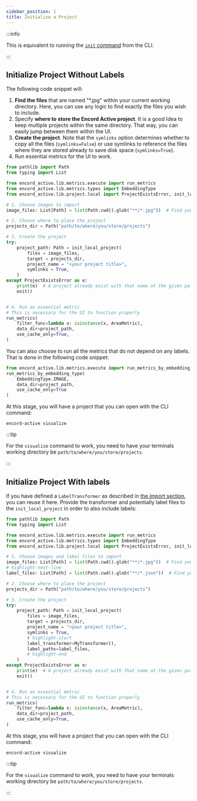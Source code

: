 ```yaml
---
sidebar_position: 1
title: Initialize a Project
---
```


:::info

This is equivalent to running the [`init` command][init-docs] from the CLI.

:::

## Initialize Project Without Labels

The following code snippet will:

1. **Find the files** that are named "\*.jpg" within your current working directory. Here, you can use any logic to find exactly the files you wish to include.
2. Specify **where to store the Encord Active project**. It is a good Idea to keep multiple projects within the same directory. That way, you can easily jump between them within the UI.
3. **Create the project**. Note that the `symlinks` option determines whether to copy all the files (`symlinks=False`) or use symlinks to reference the files where they are stored already to save disk space (`symlinks=True`).
4. Run essential metrics for the UI to work.

```python title="Initialize project without labels"
from pathlib import Path
from typing import List

from encord_active.lib.metrics.execute import run_metrics
from encord_active.lib.metrics.types import EmbeddingType
from encord_active.lib.project.local import ProjectExistsError, init_local_project

# 1. Choose images to import
image_files: List[Path] = list(Path.cwd().glob("**/*.jpg"))  # Find your image files

# 2. Choose where to place the project
projects_dir = Path("path/to/where/you/store/projects")

# 3. Create the project
try:
    project_path: Path = init_local_project(
        files = image_files,
        target = projects_dir,
        project_name = "<your project title>",
        symlinks = True,
    )
except ProjectExistsError as e:
    print(e)  # A project already exist with that name at the given path.
    exit()


# 4. Run an essential metric
# This is necessary for the UI to function properly
run_metrics(
    filter_func=lambda x: isinstance(x, AreaMetric),
    data_dir=project_path,
    use_cache_only=True,
)
```

You can also choose to run all the metrics that do not depend on any labels.
That is done in the following code snippet:

```python
from encord_active.lib.metrics.execute import run_metrics_by_embedding_type
run_metrics_by_embedding_type(
    EmbeddingType.IMAGE,
    data_dir=project_path,
    use_cache_only=True
)
```

At this stage, you will have a project that you can open with the CLI command:

```
encord-active visualize
```

:::tip

For the `visualize` command to work, you need to have your terminals working directory be `path/to/where/you/store/projects`.

:::

## Initialize Project With labels

If you have defined a `LabelTransformer` as described in [the import section](../import/quick-import-data#including-labels), you can reuse it here.
Provide the transformer and potentially label files to the `init_local_project` in order to also include labels:

```python title="Initialize project with labels"
from pathlib import Path
from typing import List

from encord_active.lib.metrics.execute import run_metrics
from encord_active.lib.metrics.types import EmbeddingType
from encord_active.lib.project.local import ProjectExistsError, init_local_project

# 1. Choose images and label files to import
image_files: List[Path] = list(Path.cwd().glob("**/*.jpg"))  # Find your image files
# highlight-next-line
label_files: List[Path] = list(Path.cwd().glob("**/*.json"))  # Find your label files

# 2. Choose where to place the project
projects_dir = Path("path/to/where/you/store/projects")

# 3. Create the project
try:
    project_path: Path = init_local_project(
        files = image_files,
        target = projects_dir,
        project_name = "<your project title>",
        symlinks = True,
        # highlight-start
        label_transformer=MyTransformer(),
        label_paths=label_files,
        # highlight-end
    )
except ProjectExistsError as e:
    print(e)  # A project already exist with that name at the given path.
    exit()


# 4. Run an essential metric
# This is necessary for the UI to function properly
run_metrics(
    filter_func=lambda x: isinstance(x, AreaMetric),
    data_dir=project_path,
    use_cache_only=True,
)
```

At this stage, you will have a project that you can open with the CLI command:

```
encord-active visualize
```

:::tip

For the `visualize` command to work, you need to have your terminals working directory be `path/to/where/you/store/projects`.

:::

[init-docs]: ../import/quick-import-data
[gh-transformer-examples]: https://github.com/encord-team/encord-active/blob/main/examples/label-transformers
